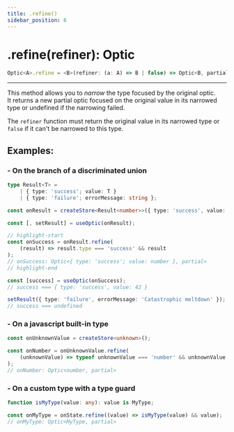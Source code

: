 ```yaml
---
title: .refine()
sidebar_position: 6
---
```



# .refine(refiner): Optic

```ts
Optic<A>.refine = <B>(refiner: (a: A) => B | false) => Optic<B, partial | mapped>;
```

---

This method allows you to _narrow_ the type focused by the original optic.  
It returns a new partial optic focused on the original value in its narrowed type or undefined if the narrowing failed.

The `refiner` function must return the original value in its narrowed type or `false` if it can't be narrowed to this type.

## Examples:

### - On the branch of a discriminated union

```ts
type Result<T> =
    | { type: 'success'; value: T }
    | { type: 'failure'; errorMessage: string };

const onResult = createStore<Result<number>>({ type: 'success', value: 42 });

const [, setResult] = useOptic(onResult);

// highlight-start
const onSuccess = onResult.refine(
    (result) => result.type === 'success' && result
);
// onSuccess: Optic<{ type: 'success'; value: number }, partial>
// highlight-end

const [success] = useOptic(onSuccess);
// success === { type: 'success', value: 42 }

setResult({ type: 'failure', errorMessage: 'Catastrophic meltdown' });
// success === undefined
```

### - On a javascript built-in type

```ts
const onUnknownValue = createStore<unknown>();

const onNumber = onUnknownValue.refine(
    (unknownValue) => typeof unknownValue === 'number' && unknownValue
);
// onNumber: Optic<number, partial>
```

### - On a custom type with a type guard

```ts
function isMyType(value: any): value is MyType;

const onMyType = onState.refine((value) => isMyType(value) && value);
// onMyType: Optic<MyType, partial>
```
